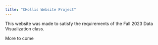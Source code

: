 ```yaml
---
title: "CHollis Website Project"
---
```


This website was made to satisfy the requirements of the Fall 2023 Data Visualization class.

More to come
